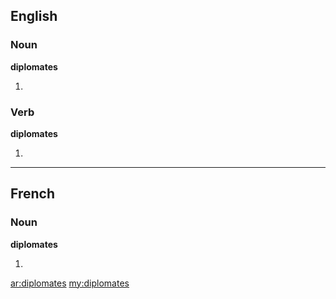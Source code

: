 ==English==

===Noun===
'''diplomates'''

# {{plural of|diplomate}}

===Verb===
'''diplomates'''

# {{third-person singular of|diplomate}}

----

==French==

===Noun===
'''diplomates''' {{m|f}}

# {{plural of|[[diplomate]]|lang=fr}}

[[ar:diplomates]]
[[my:diplomates]]
